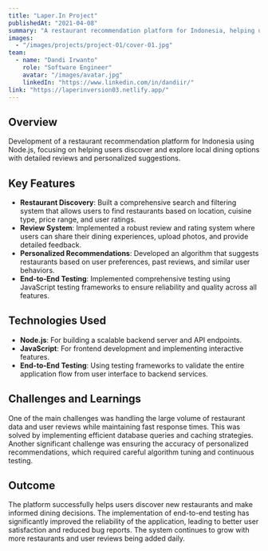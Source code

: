 ```yaml
---
title: "Laper.In Project"
publishedAt: "2021-04-08"
summary: "A restaurant recommendation platform for Indonesia, helping users discover and explore local dining options with detailed reviews and personalized suggestions."
images:
  - "/images/projects/project-01/cover-01.jpg"
team:
  - name: "Dandi Irwanto"
    role: "Software Engineer"
    avatar: "/images/avatar.jpg"
    linkedIn: "https://www.linkedin.com/in/dandiir/"
link: "https://laperinversion03.netlify.app/"
---
```


## Overview

Development of a restaurant recommendation platform for Indonesia using Node.js, focusing on helping users discover and explore local dining options with detailed reviews and personalized suggestions.

## Key Features

- **Restaurant Discovery**: Built a comprehensive search and filtering system that allows users to find restaurants based on location, cuisine type, price range, and user ratings.
- **Review System**: Implemented a robust review and rating system where users can share their dining experiences, upload photos, and provide detailed feedback.
- **Personalized Recommendations**: Developed an algorithm that suggests restaurants based on user preferences, past reviews, and similar user behaviors.
- **End-to-End Testing**: Implemented comprehensive testing using JavaScript testing frameworks to ensure reliability and quality across all features.

## Technologies Used

- **Node.js**: For building a scalable backend server and API endpoints.
- **JavaScript**: For frontend development and implementing interactive features.
- **End-to-End Testing**: Using testing frameworks to validate the entire application flow from user interface to backend services.

## Challenges and Learnings

One of the main challenges was handling the large volume of restaurant data and user reviews while maintaining fast response times. This was solved by implementing efficient database queries and caching strategies. Another significant challenge was ensuring the accuracy of personalized recommendations, which required careful algorithm tuning and continuous testing.

## Outcome

The platform successfully helps users discover new restaurants and make informed dining decisions. The implementation of end-to-end testing has significantly improved the reliability of the application, leading to better user satisfaction and reduced bug reports. The system continues to grow with more restaurants and user reviews being added daily.